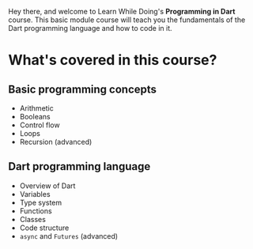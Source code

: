 Hey there, and welcome to Learn While Doing's **Programming in Dart** course. This basic module course will teach you the fundamentals of the Dart programming language and how to code in it.

# What's covered in this course?

## Basic programming concepts

- Arithmetic
- Booleans
- Control flow
- Loops
- Recursion (advanced)

## Dart programming language

- Overview of Dart
- Variables
- Type system
- Functions
- Classes
- Code structure
- `async` and `Futures` (advanced)